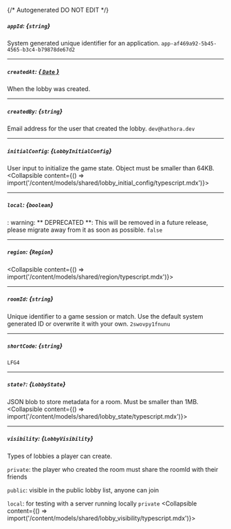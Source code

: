 {/* Autogenerated DO NOT EDIT  */}

##### `appId`: *{`string`}*
System generated unique identifier for an application.
`app-af469a92-5b45-4565-b3c4-b79878de67d2`

---
##### `createdAt`: [*{ `Date` }*](https://developer.mozilla.org/en-US/docs/Web/JavaScript/Reference/Global_Objects/Date)
When the lobby was created.

---
##### `createdBy`: *{`string`}*
Email address for the user that created the lobby.
`dev@hathora.dev`

---
##### `initialConfig`: *{`LobbyInitialConfig`}*
User input to initialize the game state. Object must be smaller than 64KB.
<Collapsible content={() => import('/content/models/shared/lobby_initial_config/typescript.mdx')}>
</Collapsible>

---
##### `local`: *{`boolean`}*
: warning: ** DEPRECATED **: This will be removed in a future release, please migrate away from it as soon as possible.
`false`

---
##### `region`: *{`Region`}*
<Collapsible content={() => import('/content/models/shared/region/typescript.mdx')}>
</Collapsible>

---
##### `roomId`: *{`string`}*
Unique identifier to a game session or match. Use the default system generated ID or overwrite it with your own.
`2swovpy1fnunu`

---
##### `shortCode`: *{`string`}*
`LFG4`

---
##### `state?`: *{`LobbyState`}*
JSON blob to store metadata for a room. Must be smaller than 1MB.
<Collapsible content={() => import('/content/models/shared/lobby_state/typescript.mdx')}>
</Collapsible>

---
##### `visibility`: *{`LobbyVisibility`}*
Types of lobbies a player can create.

`private`: the player who created the room must share the roomId with their friends

`public`: visible in the public lobby list, anyone can join

`local`: for testing with a server running locally
`private`
<Collapsible content={() => import('/content/models/shared/lobby_visibility/typescript.mdx')}>
</Collapsible>


